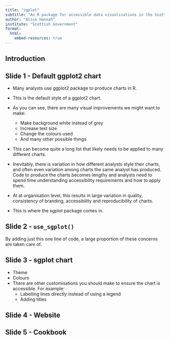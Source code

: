 ```yaml
---
title: "sgplot"
subtitle: "An R package for accessible data visualisations in the Scottish Government"
author: "Alice Hannah"
institute: "Scottish Government"
format:
  html:
    embed-resources: true
---
```


## Introduction

## Slide 1 - Default ggplot2 chart

* Many analysts use ggplot2 package to produce charts in R.

* This is the default style of a ggplot2 chart.

* As you can see, there are many visual improvements we might want to make:
  * Make background white instead of grey
  * Increase text size 
  * Change the colours used
  * And many other possible things

* This can become quite a long list that likely needs to be applied to many different charts.

* Inevitably, there is variation in how different analysts style their charts, and often even variation among charts the same analyst has produced. Code to produce the charts becomes lengthy and analysts need to spend time understanding accessibility requirements and how to apply them.

* At at organisation level, this results in large variation in quality, consistency of branding, accessibility and reproducibility of charts.

* This is where the sgplot package comes in.


## Slide 2 - `use_sgplot()`

By adding just this one line of code, a large proportion of these concerns are taken care of.


## Slide 3 - sgplot chart

* Theme
* Colours
* There are other customisations you should make to ensure the chart is accessible. For example:
  * Labelling lines directly instead of using a legend
  * Adding titles


## Slide 4 - Website

## Slide 5 - Cookbook
